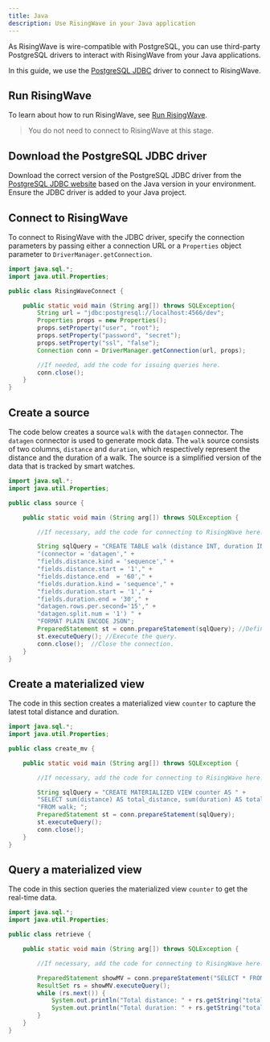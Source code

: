 ```yaml
---
title: Java
description: Use RisingWave in your Java application
---
```


As RisingWave is wire-compatible with PostgreSQL, you can use third-party PostgreSQL drivers to interact with RisingWave from your Java applications.

In this guide, we use the [PostgreSQL JDBC](https://jdbc.postgresql.org/) driver to connect to RisingWave.

## Run RisingWave

To learn about how to run RisingWave, see [Run RisingWave](../get-started/quickstart.mdx).
> You do not need to connect to RisingWave at this stage.

## Download the PostgreSQL JDBC driver

Download the correct version of the PostgreSQL JDBC driver from the [PostgreSQL JDBC website](https://jdbc.postgresql.org/download/) based on the Java version in your environment. Ensure the JDBC driver is added to your Java project.

## Connect to RisingWave

To connect to RisingWave with the JDBC driver, specify the connection parameters by passing either a connection URL or a `Properties` object parameter to `DriverManager.getConnection`.

```java
import java.sql.*;
import java.util.Properties;

public class RisingWaveConnect {

    public static void main (String arg[]) throws SQLException{
        String url = "jdbc:postgresql://localhost:4566/dev";
        Properties props = new Properties();
        props.setProperty("user", "root");
        props.setProperty("password", "secret");
        props.setProperty("ssl", "false");
        Connection conn = DriverManager.getConnection(url, props);

        //If needed, add the code for issuing queries here.
        conn.close();
    }   
}
```

## Create a source

The code below creates a source `walk` with the `datagen` connector. The `datagen` connector is used to generate mock data. The `walk` source consists of two columns, `distance` and `duration`, which respectively represent the distance and the duration of a walk. The source is a simplified version of the data that is tracked by smart watches.

```java
import java.sql.*;
import java.util.Properties;

public class source {

    public static void main (String arg[]) throws SQLException {

        //If necessary, add the code for connecting to RisingWave here.

        String sqlQuery = "CREATE TABLE walk (distance INT, duration INT) WITH " +
        "(connector = 'datagen'," +
        "fields.distance.kind = 'sequence'," +
        "fields.distance.start = '1'," +
        "fields.distance.end  = '60'," +
        "fields.duration.kind = 'sequence'," +
        "fields.duration.start = '1'," +
        "fields.duration.end = '30'," +
        "datagen.rows.per.second='15'," +
        "datagen.split.num = '1') " +
        "FORMAT PLAIN ENCODE JSON";
        PreparedStatement st = conn.prepareStatement(sqlQuery); //Define a query and pass it to a PreparedStatement object.
        st.executeQuery(); //Execute the query.
        conn.close();  //Close the connection.
    }
}
```

## Create a materialized view

The code in this section creates a materialized view `counter` to capture the latest total distance and duration.

```java
import java.sql.*;
import java.util.Properties;

public class create_mv {

    public static void main (String arg[]) throws SQLException {

        //If necessary, add the code for connecting to RisingWave here.

        String sqlQuery = "CREATE MATERIALIZED VIEW counter AS " +
        "SELECT sum(distance) AS total_distance, sum(duration) AS total_duration " +
        "FROM walk; ";
        PreparedStatement st = conn.prepareStatement(sqlQuery); 
        st.executeQuery();
        conn.close();
    }
}
```

## Query a materialized view

The code in this section queries the materialized view `counter` to get the real-time data.

```java
import java.sql.*;
import java.util.Properties;

public class retrieve {

    public static void main (String arg[]) throws SQLException {

        //If necessary, add the code for connecting to RisingWave here.

        PreparedStatement showMV = conn.prepareStatement("SELECT * FROM counter;");
        ResultSet rs = showMV.executeQuery();
        while (rs.next()) {
            System.out.println("Total distance: " + rs.getString("total_distance"));
            System.out.println("Total duration: " + rs.getString("total_duration"));
        }
    }
}
```
